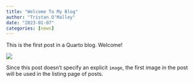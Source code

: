 ```yaml
---
title: "Welcome To My Blog"
author: "Tristan O'Malley"
date: "2023-01-07"
categories: [news]
---
```


This is the first post in a Quarto blog. Welcome!

![](thumbnail.jpg)

Since this post doesn't specify an explicit `image`, the first image in the post will be used in the listing page of posts.
